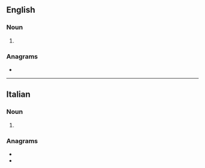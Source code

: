 ==English==

===Noun===
{{head|en|noun form}}

# {{plural of|baristo|lang=en}}

===Anagrams===
* {{anagrams|en|a=abiirst|tiribas}}

----

==Italian==

===Noun===
{{head|it|noun plural form|g=m}}

# {{plural of|barista|lang=it}}

===Anagrams===
* {{l|it|bistrai}}
* {{l|it|sbraiti}}